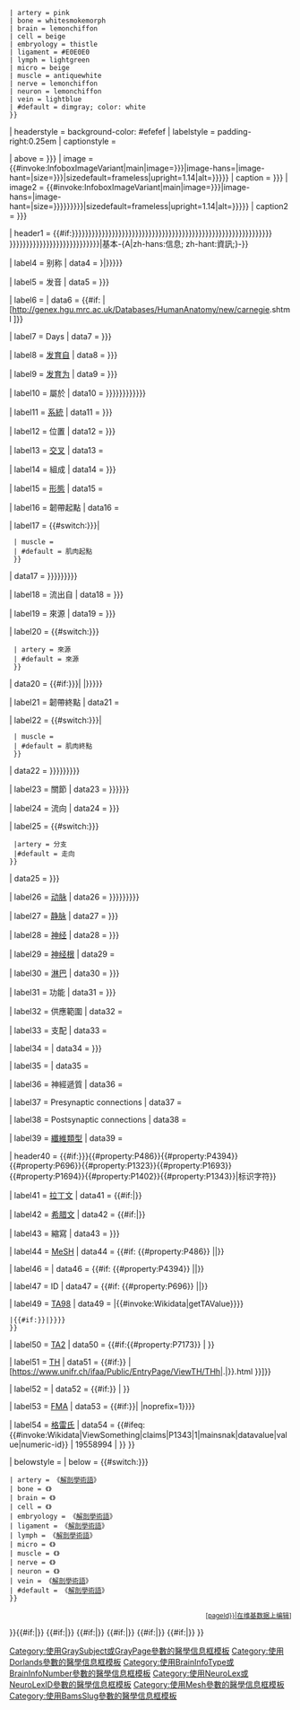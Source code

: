 {{Infobox
| bodystyle = width:{{{boxwidth|21em}}}
| abovestyle = background-color:{{#switch:{{lc:{{{Type|{{{type|}}} }}} }}
 | artery = pink
 | bone = whitesmokemorph
 | brain = lemonchiffon
 | cell = beige
 | embryology = thistle
 | ligament = <nowiki>#</nowiki>E0E0E0
 | lymph = lightgreen
 | micro = beige
 | muscle = antiquewhite
 | nerve = lemonchiffon
 | neuron = lemonchiffon
 | vein = lightblue
 | #default = dimgray; color: white
 }}
| headerstyle = background-color: #efefef
| labelstyle = padding-right:0.25em
| captionstyle =

| above = {{{Name|{{{name|}}}}}}
| image = {{#invoke:InfoboxImageVariant|main|image={{{Image|{{{image|}}}}}}|image-hans={{{image_hans|}}}|image-hant={{{image_hant|}}}|size={{{Width|{{{image_size|}}}}}}|sizedefault=frameless|upright=1.14|alt={{{Alt|{{{alt|}}}}}}}}
| caption = {{{Caption|{{{caption|}}}}}}
| image2 = {{#invoke:InfoboxImageVariant|main|image={{{Image2|{{{image2|}}}}}}|image-hans={{{image2_hans|}}}|image-hant={{{image2_hant|}}}|size={{{Width2|{{{Width|{{{image_size|{{{image2_size|}}}}}}}}}}}}|sizedefault=frameless|upright=1.14|alt={{{Alt2|{{{alt2|}}}}}}}}
| caption2 = {{{Caption2|{{{caption2|}}}}}}

| header1 = {{#if:{{{Part_of|{{{part_of|{{{PartOf|{{{is_part_of|{{{IsPartOf|}}}}}}}}}}}}}}}{{{CarnegieStage|}}}{{{days|{{{Days|}}}}}}{{{system|{{{System|}}}}}}{{{components|{{{Components|}}}}}}{{{location|{{{Location|}}}}}}{{{Function|{{{function|}}}}}}{{{neurotransmitter|}}}{{{morphology|}}}{{{afferents|}}}{{{efferents|}}}{{{Origins|{{{Origin|{{{origins|{{{origin|}}}}}}}}}}}}{{{Insertions|{{{Insertion|{{{insertions|{{{insertion|}}}}}}}}}}}}{{{Articulations|{{{Articulation|{{{articulations|}}}}}}}}}{{{Supplies|}}}{{{DrainsFrom|{{{Drainsfrom|}}}}}}{{{BranchFrom|{{{Branchfrom|}}}}}}{{{DrainsTo|{{{Drainsto|}}}}}} {{{BranchTo|{{{Branchto|}}}}}}{{{Artery|{{{artery|}}}}}}{{{vein|{{{Vein|}}}}}}{{{nerve|{{{Nerve|}}}}}}{{{lymph|{{{Lymph|}}}}}}{{{source|{{{Source|}}}}}}{{{Action|{{{action|}}}}}}{{{Antagonist|}}}{{{precursor|{{{Precursor|}}}}}}{{{gives_rise_to|{{{GivesRiseTo|}}}}}}|基本-{A|zh-hans:信息; zh-hant:資訊;}-}}

| label4 = 别称
| data4 = {{if empty|{{{Synonym|{{{synonym|}}}}}}|{{{synonyms|{{{Synonyms|}}}}}}}}

| label5 = 发音
| data5 = {{{Pronunciation|{{{pronunciation|}}}}}}

<!-- 胚胎学 -->

| label6 = {{le|卡内基分期|CarnegieStage}}<!-- 胚胎学 -->
| data6 = {{#if: {{{CarnegieStage|}}}|[http://genex.hgu.mrc.ac.uk/Databases/HumanAnatomy/new/carnegie{{{CarnegieStage}}}.shtml {{{CarnegieStage}}}]}}

| label7 = Days<!-- 胚胎学 -->
| data7 = {{{days|{{{Days|}}}}}}

| label8 = [[胚胎学|发育自]]
| data8 = {{{precursor|{{{Precursor|}}}}}}

| label9 = [[胚胎学|发育为]]<!-- 胚胎学 -->
| data9 = {{{gives_rise_to|{{{GivesRiseTo|}}}}}}

<!-- 位置和系统 -->
| label10 = 屬於<!-- 脑组织 -->
| data10 = {{{Part_of|{{{part_of|{{{PartOf|{{{is_part_of|{{{IsPartOf|}}}}}}}}}}}}}}}

| label11 = [[器官系統|系統]]
| data11 = {{{system|{{{System|}}}}}}

| label12 = 位置<!-- 神经元，细胞 -->
| data12 = {{{location|{{{Location|}}}}}}

| label13 = [[交叉 (生理学)|交叉]]<!-- 脑组织 -->
| data13 = {{{Decussation|}}}

| label14 = 組成<!-- 脑组织 -->
| data14 = {{{components|{{{Components|}}}}}}

| label15 = [[生物形態學|形態]]
| data15 = {{{morphology|}}}

<!-- 起點 (從何而來) -->
| label16 = 韌帶起點<!-- 韌帶，束 -->
| data16 = {{{From|}}}

| label17 = {{#switch:{{lc:{{{Type|{{{type|}}}}}}}}|
  | muscle = {{le|解剖學術語 (肌肉)#終點和起點|Anatomical terms of muscle#Insertion_and_origin|起點}}<!-- 肌肉 -->
  | #default = 肌肉起點<!-- 骨骼 -->
  }}
| data17 = {{{Origins|{{{Origin|{{{origins|{{{origin|}}}}}}}}}}}}

| label18 = 流出自<!-- 靜脈，淋巴 -->
| data18 = {{{DrainsFrom|{{{Drainsfrom|}}}}}}

| label19 = 來源
| data19 = {{{Source|{{{source|}}}}}}

| label20 = {{#switch:{{lc:{{{Type|{{{type|}}}}}}}}
  | artery = 來源<!-- 動脈 -->
  | #default = 來源<!-- 神經 -->
  }}
| data20 = {{#if:{{{Source|{{{source|}}}}}}|<!-- 填入「Source / source」參數的值 -->|{{{BranchFrom|{{{Branchfrom|}}}}}}}}

<!-- 終點 -->
| label21 = 韌帶終點<!-- 韌帶，束 -->
| data21 = {{{To|}}}

| label22 = {{#switch:{{lc:{{{Type|{{{type|}}}}}}}}|
  | muscle = {{le|解剖學術語 (肌肉)#終點和起點|Anatomical terms of muscle#Insertion_and_origin|終點}}
  | #default = 肌肉終點<!-- 骨骼 -->
  }}
| data22 = {{{Insertions|{{{Insertion|{{{insertions|{{{insertion|}}}}}}}}}}}}

| label23 = 關節<!-- 骨骼 -->
| data23 = {{{Articulations|{{{Articulation|{{{articulations|}}}}}}}}}

| label24 = 流向<!-- 靜脈，淋巴 -->
| data24 = {{{DrainsTo|{{{Drainsto|}}}}}}

| label25 = {{#switch:{{lc:{{{Type|{{{type|}}}}}}}}
  |artery = 分支<!-- 動脈 -->
  |#default = 走向<!-- 神經 -->
 }}
| data25 = {{{BranchTo|{{{Branchto|}}}}}}

<!-- 支撑结构（动脉、神经等） -->
| label26 = [[动脉]]
| data26 = {{{Blood|{{{blood|{{{artery|{{{Artery|}}}}}}}}}}}}

| label27 = [[静脉]]
| data27 = {{{vein|{{{Vein|}}}}}}

| label28 = [[神经]]
| data28 = {{{nerve|{{{Nerve|}}}}}}

| label29 = [[神经根]]<!-- 肌肉 -->
| data29 = {{{NerveRoot|}}}

| label30 = [[淋巴]]
| data30 = {{{lymph|{{{Lymph|}}}}}}

<!-- 功能 -->
| label31 = 功能<!-- 神经元，细胞 -->
| data31 = {{{Function|{{{function|}}}}}}

| label32 = 供應範圍<!-- 动脉 -->
| data32 = {{{Supplies|}}}

| label33 = 支配<!-- 神经 -->
| data33 = {{{Innervates|}}}

| label34 = {{le|肌動學|Kinesiology|相關動作}}<!-- 肌肉 -->
| data34 = {{{Action|{{{action|}}}}}}

| label35 = {{le|拮抗肌|Antagonist (muscle)|拮抗肌}}<!-- 肌肉 -->
| data35 = {{{Antagonist|}}}

| label36 = 神經遞質<!-- 神经元 -->
| data36 = {{{neurotransmitter|}}}

| label37 = Presynaptic connections<!-- 神经元 -->
| data37 = {{{afferents|}}}

| label38 = Postsynaptic connections<!-- 神经元 -->
| data38 = {{{efferents|}}}

| label39 = [[轴突|纖維類型]]<!-- 神经 -->
| data39 = {{{FiberType|}}}

| header40 = {{#if:{{{Latin|}}}{{{Greek|}}}{{{acronym|{{{Acronym|}}}}}}{{#property:P486}}{{#property:P4394}}{{#property:P696}}{{#property:P1323}}{{#property:P1693}}{{#property:P1694}}{{#property:P1402}}{{#property:P1343}}|标识字符}}

| label41 = [[拉丁文]]
| data41 = {{#if:{{{Latin|}}}|''{{{Latin}}}''}}

| label42 = [[古希臘語|希腊文]]
| data42 = {{#if:{{{Greek|}}}|''{{{Greek}}}''}}

| label43 = 縮寫<!-- 脑组织 -->
| data43 = {{{acronym|{{{Acronym|}}}}}}

<!-- MeSH -->
| label44 = [[医学主题词|MeSH]]
| data44 = {{#if: {{#property:P486}} |{{Wikidata|properties|P486|sep=,_|format=\[https://meshb.nlm.nih.gov/record/ui?ui=%p %p\]}}|}}

| label46 = {{le|NeuroNames}}<!-- 脑组织 -->
| data46 = {{#if: {{#property:P4394}} |{{Wikidata|properties|P4394|sep=,_|format=\[http://braininfo.rprc.washington.edu/centraldirectory.aspx?ID=%p %p\]}}|}}

| label47 = {{le|NeuroLex}} ID<!-- 脑组织，神经元 -->
| data47 = {{#if: {{#property:P696}} |{{Wikidata|properties|P696|sep=,_|format=\[http://www.neurolex.org/wiki/%p %p\]}}|}}

| label49 = [[解剖學術語|TA98]]
| data49 = {{main other
 |{{#if:{{#property:P1323}} |{{#invoke:Wikidata|getTAValue}}}}
 |{{#if:{{{TA98|{{#property:P1323}}}}}|{{TA98|{{{TA98|{{#property:P1323}}}}}}}}}
 }}
 
| label50 = [[解剖學術語|TA2]]
| data50 = {{#if:{{#property:P7173}} | {{wikidata|properties|P7173|format=\[https://ta2viewer.openanatomy.org/?id=%p %p\][%s]}} }}

| label51 = [[組織學術語|TH]]
| data51 = {{#if:{{{TH|{{#property:P1694}}}}} |[https://www.unifr.ch/ifaa/Public/EntryPage/ViewTH/THh{{Str rep|{{Str mid|{{{TH|{{#property:P1694}}}}}|2|4}}|.|}}.html {{{TH|{{#property:P1694}}}}}]}}

| label52 = {{le|胚胎學術語|Terminologia Embryologica|TE}}
| data52 = {{#if:{{{TE|{{#property:P1693}}}}} | {{TerminologiaEmbryologica|{{{TE|{{#property:P1693}} }}} }} }}

| label53 = [[解剖学基础模型|FMA]]
| data53 = {{#if:{{{FMA|{{#property:P1402}}}}}| {{FMA|{{{FMA|{{#property:P1402}}}}}|noprefix=1}}}}

| label54 = [[格雷氏解剖學|格雷氏]]
| data54 = {{#ifeq: {{#invoke:Wikidata|ViewSomething|claims|P1343|1|mainsnak|datavalue|value|numeric-id}} | 19558994 |
{{Gray's Anatomy link|Page = {{#invoke:Wikidata|ViewSomething|claims|P1343|1|qualifiers|P304|1|datavalue|value}} }}
}}

| belowstyle = 
| below = {{#switch:{{lc:{{{Type|{{{type|}}}}}}}}
 | artery = 《[[解剖學術語]]》
 | bone = 《{{le|骨骼解剖学术语|Anatomical terms of bone}}》
 | brain = 《{{le|神经解剖学术语|Anatomical terms of neuroanatomy}}》
 | cell = 《{{le|显微解剖学术语|Anatomical terms of microanatomy}}》
 | embryology = 《[[解剖學術語]]》
 | ligament = 《[[解剖學術語]]》
 | lymph = 《[[解剖學術語]]》
 | micro = 《{{le|显微解剖学术语|Anatomical terms of microanatomy}}》
 | muscle = 《{{le|肌肉解剖学术语|Anatomical terms of muscle}}》
 | nerve = 《{{le|神经解剖学术语|Anatomical terms of neuroanatomy}}》
 | neuron = 《{{le|神经解剖学术语|Anatomical terms of neuroanatomy}}》
 | vein = 《[[解剖學術語]]》
 | #default = 《[[解剖學術語]]》
 }}<div style="text-align: right;"><small class="noprint">&#91;[[d:{{#invoke:Wikidata|pageId}}|在维基数据上编辑]]&#93;</small></div>

}}{{main other|{{#invoke:Check for unknown parameters|check|unknown=[[Category:使用未知醫學信息框參數的頁面|_VALUE_{{PAGENAME}}]]
|preview=页面使用了 [[Template:Infobox anatomy]] 不存在的参数“_VALUE_”|ignoreblank=y
| acronym | Acronym | action | Action | afferents | Alt | alt | alt2 | Alt2 | Antagonist | artery | Artery | Articulation | articulations | Articulations | blood | Blood | boxwidth | Branchfrom | BranchFrom | Branchto | BranchTo | Caption | caption | caption2 | Caption2 | CarnegieStage | components | Components | days | Days | Decussation | DrainsFrom | Drainsfrom | Drainsto | DrainsTo | efferents | FiberType | FMA | From | function | Function | gives_rise_to | GivesRiseTo | Greek | Image | image | image_hans | image_hant | image_size | Image2 | image2 | image2_hans | image2_hant | image2_size | Innervates | Insertion | insertion | insertions | Insertions | is_part_of | IsPartOf | Latin | Location | location | Lymph | lymph | morphology | Name | name | nerve | Nerve | neurotransmitter | Origin | origin | origins | Origins | part_of | Part_of | PartOf | precursor | Precursor | pronunciation | Pronunciation | Source | source | Supplies | synonym | Synonym | Synonyms | synonyms | System | system | TA98 | TE | TH | To | type | Type | Vein | vein | Width | Width2 
}}{{#if:{{{GraySubject|}}}{{{GrayPage|}}}|[[Category:使用GraySubject或GrayPage參數的醫學信息框模板]]}}
{{#if:{{{Dorlands|}}}{{{DorlandsPre|}}}{{{DorlandsID|}}}{{{DorlandsSuf|}}}|[[Category:使用Dorlands參數的醫學信息框模板]]}}
{{#if:{{{BrainInfoType|}}}{{{BrainInfoNumber|}}}|[[Category:使用BrainInfoType或BrainInfoNumber參數的醫學信息框模板]]}}
{{#if:{{{NeuroLex|}}}{{{NeuroLexID|}}}|[[Category:使用NeuroLex或NeuroLexID參數的醫學信息框模板]]}}
{{#if:{{{MeshName|}}}{{{Meshname|}}}{{{MeSHname|}}}{{{MeshYear|}}}{{{MeshNumber|}}}|[[Category:使用Mesh參數的醫學信息框模板]]}}
{{#if:{{{BamsSlug|}}}|[[Category:使用BamsSlug參數的醫學信息框模板]]}}
}}<noinclude>
{{Documentation}}
</noinclude>